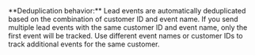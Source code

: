 <Note>
  **Deduplication behavior:** Lead events are automatically deduplicated based on the combination of customer ID and event name. If you send multiple lead events with the same customer ID and event name, only the first event will be tracked. Use different event names or customer IDs to track additional events for the same customer.
</Note>